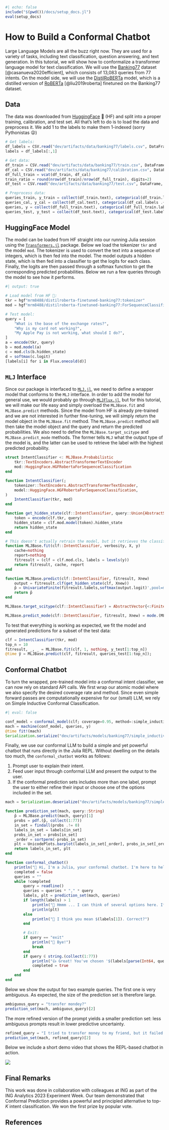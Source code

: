 
```julia
#| echo: false
include("$(pwd())/docs/setup_docs.jl")
eval(setup_docs)
```

# How to Build a Conformal Chatbot

Large Language Models are all the buzz right now. They are used for a variety of tasks, including text classification, question answering, and text generation. In this tutorial, we will show how to conformalize a transformer language model for text classification. We will use the [Banking77](https://arxiv.org/abs/2003.04807) dataset [@casanueva2020efficient], which consists of 13,083 queries from 77 intents. On the model side, we will use the [DistilRoBERTa](https://huggingface.co/mrm8488/distilroberta-finetuned-banking77) model, which is a distilled version of [RoBERTa](https://arxiv.org/abs/1907.11692) [@liu2019roberta] finetuned on the Banking77 dataset.

## Data

The data was downloaded from [HuggingFace](https://huggingface.co/datasets/PolyAI/banking77) 🤗 (HF) and split into a proper training, calibration, and test set. All that's left to do is to load the data and preprocess it. We add 1 to the labels to make them 1-indexed (sorry Pythonistas 😜)

```julia
# Get labels:
df_labels = CSV.read("dev/artifacts/data/banking77/labels.csv", DataFrame, drop=[1])
labels = df_labels[:,1]

# Get data:
df_train = CSV.read("dev/artifacts/data/banking77/train.csv", DataFrame, drop=[1])
df_cal = CSV.read("dev/artifacts/data/banking77/calibration.csv", DataFrame, drop=[1])
df_full_train = vcat(df_train, df_cal)
train_ratio = round(nrow(df_train)/nrow(df_full_train), digits=2)
df_test = CSV.read("dev/artifacts/data/banking77/test.csv", DataFrame, drop=[1])

# Preprocess data:
queries_train, y_train = collect(df_train.text), categorical(df_train.labels .+ 1)
queries_cal, y_cal = collect(df_cal.text), categorical(df_cal.labels .+ 1)
queries, y = collect(df_full_train.text), categorical(df_full_train.labels .+ 1)
queries_test, y_test = collect(df_test.text), categorical(df_test.labels .+ 1)
```

## HuggingFace Model

The model can be loaded from HF straight into our running Julia session using the [`Transformers.jl`](https://github.com/chengchingwen/Transformers.jl/tree/master) package. Below we load the tokenizer `tkr` and the model `mod`. The tokenizer is used to convert the text into a sequence of integers, which is then fed into the model. The model outputs a hidden state, which is then fed into a classifier to get the logits for each class. Finally, the logits are then passed through a softmax function to get the corresponding predicted probabilities. Below we run a few queries through the model to see how it performs.

```julia
#| output: true

# Load model from HF 🤗:
tkr = hgf"mrm8488/distilroberta-finetuned-banking77:tokenizer"
mod = hgf"mrm8488/distilroberta-finetuned-banking77:ForSequenceClassification"

# Test model:
query = [
    "What is the base of the exchange rates?",
    "Why is my card not working?",
    "My Apple Pay is not working, what should I do?",
]
a = encode(tkr, query)
b = mod.model(a)
c = mod.cls(b.hidden_state)
d = softmax(c.logit)
[labels[i] for i in Flux.onecold(d)]
```

## `MLJ` Interface

Since our package is interfaced to [`MLJ.jl`](https://alan-turing-institute.github.io/MLJ.jl/dev/), we need to define a wrapper model that conforms to the `MLJ` interface. In order to add the model for general use, we would probably go through [`MLJFlux.jl`](https://github.com/FluxML/MLJFlux.jl), but for this tutorial, we will make our life easy and simply overload the `MLJBase.fit` and `MLJBase.predict` methods. Since the model from HF is already pre-trained and we are not interested in further fine-tuning, we will simply return the model object in the `MLJBase.fit` method. The `MLJBase.predict` method will then take the model object and the query and return the predicted probabilities. We also need to define the `MLJBase.target_scitype` and `MLJBase.predict_mode` methods. The former tells `MLJ` what the output type of the model is, and the latter can be used to retrieve the label with the highest predicted probability.

```julia
struct IntentClassifier <: MLJBase.Probabilistic
    tkr::TextEncoders.AbstractTransformerTextEncoder
    mod::HuggingFace.HGFRobertaForSequenceClassification
end

function IntentClassifier(;
    tokenizer::TextEncoders.AbstractTransformerTextEncoder, 
    model::HuggingFace.HGFRobertaForSequenceClassification,
)
    IntentClassifier(tkr, mod)
end

function get_hidden_state(clf::IntentClassifier, query::Union{AbstractString, Vector{<:AbstractString}})
    token = encode(clf.tkr, query)
    hidden_state = clf.mod.model(token).hidden_state
    return hidden_state
end

# This doesn't actually retrain the model, but it retrieves the classifier object
function MLJBase.fit(clf::IntentClassifier, verbosity, X, y)
    cache=nothing
    report=nothing
    fitresult = (clf = clf.mod.cls, labels = levels(y))
    return fitresult, cache, report
end

function MLJBase.predict(clf::IntentClassifier, fitresult, Xnew)
    output = fitresult.clf(get_hidden_state(clf, Xnew))
    p̂ = UnivariateFinite(fitresult.labels,softmax(output.logit)',pool=missing)
    return p̂
end

MLJBase.target_scitype(clf::IntentClassifier) = AbstractVector{<:Finite}

MLJBase.predict_mode(clf::IntentClassifier, fitresult, Xnew) = mode.(MLJBase.predict(clf, fitresult, Xnew))
```

To test that everything is working as expected, we fit the model and generated predictions for a subset of the test data:

```julia
clf = IntentClassifier(tkr, mod)
top_n = 10
fitresult, _, _ = MLJBase.fit(clf, 1, nothing, y_test[1:top_n])
@time ŷ = MLJBase.predict(clf, fitresult, queries_test[1:top_n]);
```

## Conformal Chatbot

To turn the wrapped, pre-trained model into a conformal intent classifier, we can now rely on standard API calls. We first wrap our atomic model where we also specify the desired coverage rate and method. Since even simple forward passes are computationally expensive for our (small) LLM, we rely on Simple Inductive Conformal Classification.

```julia
#| eval: false

conf_model = conformal_model(clf; coverage=0.95, method=:simple_inductive, train_ratio=train_ratio)
mach = machine(conf_model, queries, y)
@time fit!(mach)
Serialization.serialize("dev/artifacts/models/banking77/simple_inductive.jls", mach)
```

Finally, we use our conformal LLM to build a simple and yet powerful chatbot that runs directly in the Julia REPL. Without dwelling on the details too much, the `conformal_chatbot` works as follows:

1.  Prompt user to explain their intent.
2.  Feed user input through conformal LLM and present the output to the user.
3.  If the conformal prediction sets includes more than one label, prompt the user to either refine their input or choose one of the options included in the set.

```julia
mach = Serialization.deserialize("dev/artifacts/models/banking77/simple_inductive.jls")

function prediction_set(mach, query::String)
    p̂ = MLJBase.predict(mach, query)[1]
    probs = pdf.(p̂, collect(1:77))
    in_set = findall(probs .!= 0)
    labels_in_set = labels[in_set]
    probs_in_set = probs[in_set]
    _order = sortperm(-probs_in_set)
    plt = UnicodePlots.barplot(labels_in_set[_order], probs_in_set[_order], title="Possible Intents")
    return labels_in_set, plt
end

function conformal_chatbot()
    println("👋 Hi, I'm a Julia, your conformal chatbot. I'm here to help you with your banking query. Ask me anything or type 'exit' to exit ...\n")
    completed = false
    queries = ""
    while !completed
        query = readline()
        queries = queries * "," * query
        labels, plt = prediction_set(mach, queries)
        if length(labels) > 1
            println("🤔 Hmmm ... I can think of several options here. If any of these applies, simply type the corresponding number (e.g. '1' for the first option). Otherwise, can you refine your question, please?\n")
            println(plt)
        else
            println("🥳 I think you mean $(labels[1]). Correct?")
        end

        # Exit:
        if query == "exit"
            println("👋 Bye!")
            break
        end
        if query ∈ string.(collect(1:77))
            println("👍 Great! You've chosen '$(labels[parse(Int64, query)])'. I'm glad I could help you. Have a nice day!")
            completed = true
        end
    end
end
```

Below we show the output for two example queries. The first one is very ambiguous. As expected, the size of the prediction set is therefore large. 

```julia
ambiguous_query = "transfer mondey?"
prediction_set(mach, ambiguous_query)[2]
```

The more refined version of the prompt yields a smaller prediction set: less ambiguous prompts result in lower predictive uncertainty. 

```julia
refined_query = "I tried to transfer money to my friend, but it failed."
prediction_set(mach, refined_query)[2]
```

Below we include a short demo video that shows the REPL-based chatbot in action.

![](/docs/src/www/demo_llm.gif)

## Final Remarks

This work was done in collaboration with colleagues at ING as part of the ING Analytics 2023 Experiment Week. Our team demonstrated that Conformal Prediction provides a powerful and principled alternative to top-*K* intent classification. We won the first prize by popular vote.

## References